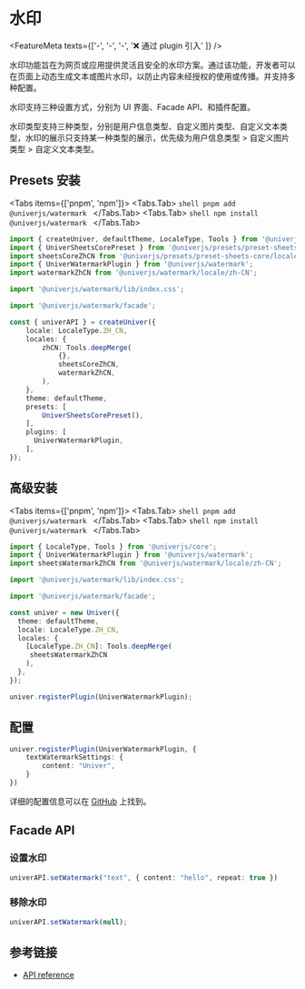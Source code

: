 
# 水印 <VersionBadge version="0.4.2+" />

<FeatureMeta texts={['-', '-', '-', '❌ 通过 plugin 引入' ]} />

水印功能旨在为网页或应用提供灵活且安全的水印方案。通过该功能，开发者可以在页面上动态生成文本或图片水印，以防止内容未经授权的使用或传播。并支持多种配置。

水印支持三种设置方式，分别为 UI 界面、Facade API、和插件配置。

水印类型支持三种类型，分别是用户信息类型、自定义图片类型、自定义文本类型，水印的展示只支持某一种类型的展示，优先级为用户信息类型 > 自定义图片类型 > 自定义文本类型。

## Presets 安装

<Tabs items={['pnpm', 'npm']}>
  <Tabs.Tab>
    ```shell
    pnpm add @univerjs/watermark
    ```
  </Tabs.Tab>
  <Tabs.Tab>
    ```shell
    npm install @univerjs/watermark
    ```
  </Tabs.Tab>
</Tabs>

```ts {4-5,7,9,17,25}
import { createUniver, defaultTheme, LocaleType, Tools } from '@univerjs/presets';
import { UniverSheetsCorePreset } from '@univerjs/presets/preset-sheets-core';
import sheetsCoreZhCN from '@univerjs/presets/preset-sheets-core/locales/zh-CN';
import { UniverWatermarkPlugin } from '@univerjs/watermark';
import watermarkZhCN from '@univerjs/watermark/locale/zh-CN';

import '@univerjs/watermark/lib/index.css';

import '@univerjs/watermark/facade';

const { univerAPI } = createUniver({
    locale: LocaleType.ZH_CN,
    locales: {
        zhCN: Tools.deepMerge(
            {},
            sheetsCoreZhCN,
            watermarkZhCN,
        ),
    },
    theme: defaultTheme,
    presets: [
        UniverSheetsCorePreset(),
    ],
    plugins: [
      UniverWatermarkPlugin,
    ],
});
```

## 高级安装

<Tabs items={['pnpm', 'npm']}>
  <Tabs.Tab>
    ```shell
    pnpm add @univerjs/watermark
    ```
  </Tabs.Tab>
  <Tabs.Tab>
    ```shell
    npm install @univerjs/watermark
    ```
  </Tabs.Tab>
</Tabs>

```typescript {2-3,5,7,14,19}
import { LocaleType, Tools } from '@univerjs/core';
import { UniverWatermarkPlugin } from '@univerjs/watermark';
import sheetsWatermarkZhCN from '@univerjs/watermark/locale/zh-CN';

import '@univerjs/watermark/lib/index.css';

import '@univerjs/watermark/facade';

const univer = new Univer({
  theme: defaultTheme,
  locale: LocaleType.ZH_CN,
  locales: {
    [LocaleType.ZH_CN]: Tools.deepMerge(
     sheetsWatermarkZhCN 
    ),
  },
});

univer.registerPlugin(UniverWatermarkPlugin);
```

## 配置

```typescript
univer.registerPlugin(UniverWatermarkPlugin, {
    textWatermarkSettings: {
        content: "Univer",
    }
})
```

详细的配置信息可以在 [GitHub](https://github.com/dream-num/univer/blob/d0054f3e690d9d3cf9715b59a97a8cb95f65a6c8/packages/watermark/src/controllers/config.schema.ts#L24) 上找到。

## Facade API 

### 设置水印

```typescript
univerAPI.setWatermark("text", { content: "hello", repeat: true })
```

### 移除水印

```typescript
univerAPI.setWatermark(null);
```

## 参考链接

* [API reference](https://github.com/dream-num/univer/blob/d0054f3e690d9d3cf9715b59a97a8cb95f65a6c8/packages/facade/src/apis/facade.ts#L555)